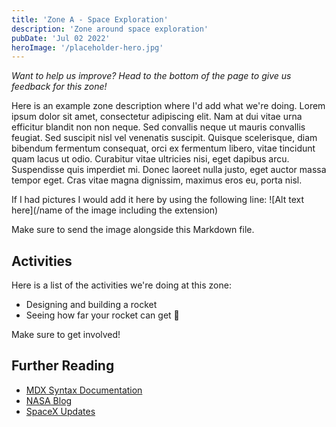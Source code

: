 ```yaml
---
title: 'Zone A - Space Exploration'
description: 'Zone around space exploration'
pubDate: 'Jul 02 2022'
heroImage: '/placeholder-hero.jpg'
---
```


*Want to help us improve? Head to the bottom of the page to give us feedback for this zone!*

Here is an example zone description where I'd add what we're doing. Lorem ipsum dolor sit amet, consectetur adipiscing elit. Nam at dui vitae urna efficitur blandit non non neque. Sed convallis neque ut mauris convallis feugiat. Sed suscipit nisl vel venenatis suscipit. Quisque scelerisque, diam bibendum fermentum consequat, orci ex fermentum libero, vitae tincidunt quam lacus ut odio. Curabitur vitae ultricies nisi, eget dapibus arcu. Suspendisse quis imperdiet mi. Donec laoreet nulla justo, eget auctor massa tempor eget. Cras vitae magna dignissim, maximus eros eu, porta nisl.

If I had pictures I would add it here by using the following line:
![Alt text here](/name of the image including the extension)

Make sure to send the image alongside this Markdown file.

## Activities

Here is a list of the activities we're doing at this zone:
- Designing and building a rocket
- Seeing how far your rocket can get 🚀

Make sure to get involved!

## Further Reading

- [MDX Syntax Documentation](https://mdxjs.com/docs/what-is-mdx)
- [NASA Blog](https://blogs.nasa.gov/)
- [SpaceX Updates](https://www.spacex.com/updates/)
